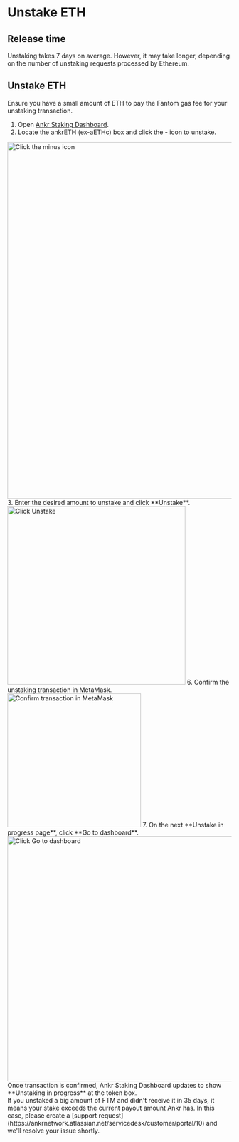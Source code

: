 
# Unstake ETH

## Release time
Unstaking takes 7 days on average. However, it may take longer, depending on the number of unstaking requests processed by Ethereum.

## Unstake ETH
<Callout type="info">
    Ensure you have a small amount of ETH to pay the Fantom gas fee for your unstaking transaction.
</Callout>

1. Open [Ankr Staking Dashboard](https://www.ankr.com/staking/dashboard/).
2. Locate the ankrETH (ex-aETHc) box and click the **-** icon to unstake.
<img src="/docs/staking/liquid-staking/eth/click-minus-icon.jpg" alt="Click the minus icon" class="responsive-pic" width="800" />
3. Enter the desired amount to unstake and click **Unstake**.
<img src="/docs/staking/liquid-staking/eth/enter-amount-click-unstake.jpg" alt="Click Unstake" class="responsive-pic" width="400" />
6. Confirm the unstaking transaction in MetaMask.
<img src="/docs/staking/liquid-staking/eth/confirm-unstaking-transaction.jpg" alt="Confirm transaction in MetaMask" class="responsive-pic" width="300" />
7. On the next **Unstake in progress page**, click **Go to dashboard**.
<img src="/docs/staking/liquid-staking/eth/unstake-in-progress-go-to-dashboard.jpg" alt="Click Go to dashboard" class="responsive-pic" width="550" />

<Callout type="success">
    Once transaction is confirmed, Ankr Staking Dashboard updates to show **Unstaking in progress** at the token box.<br/>
    If you unstaked a big amount of FTM and didn't receive it in 35 days, it means your stake exceeds the current payout amount Ankr has.
    In this case, please create a [support request](https://ankrnetwork.atlassian.net/servicedesk/customer/portal/10) and we'll resolve your issue shortly.
</Callout>
